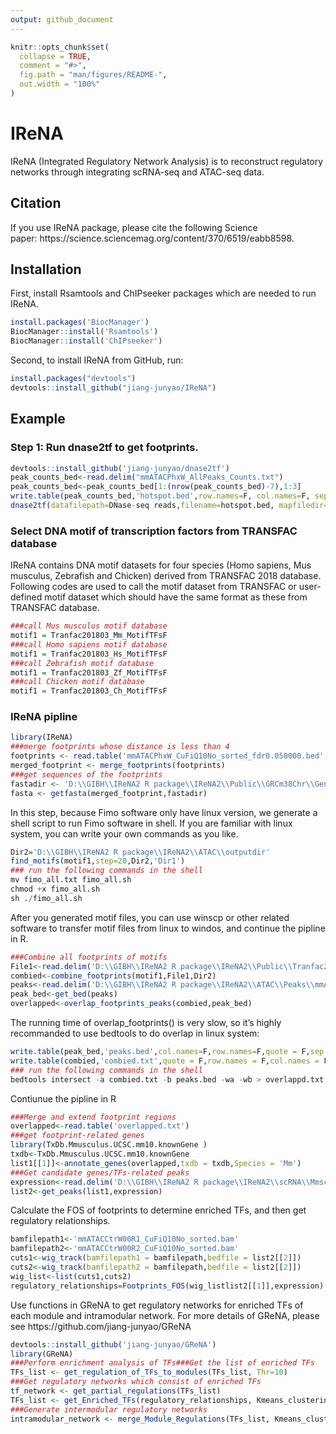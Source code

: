 ```yaml
---
output: github_document
---
```


<!-- README.md is generated from README.Rmd. Please edit that file -->

```r
knitr::opts_chunk$set(
  collapse = TRUE,
  comment = "#>",
  fig.path = "man/figures/README-",
  out.width = "100%"
)
```

# IReNA

<!-- badges: start -->
<!-- badges: end -->

IReNA (Integrated Regulatory Network Analysis) is to reconstruct regulatory networks through integrating scRNA-seq and ATAC-seq data.

## Citation
If you use IReNA package, please cite the following Science paper: https://science.sciencemag.org/content/370/6519/eabb8598.

## Installation

First, install Rsamtools and ChIPseeker packages which are needed to run IReNA.
```r
install.packages('BiocManager')
BiocManager::install('Rsamtools')
BiocManager::install('ChIPseeker')
```

Second, to install IReNA from GitHub, run:
```r
install.packages("devtools")
devtools::install_github("jiang-junyao/IReNA")
```
## Example
### Step 1: Run dnase2tf to get footprints.
```r
devtools::install_github('jiang-junyao/dnase2tf')
peak_counts_bed<-read.delim("mmATACPhxW_AllPeaks_Counts.txt")
peak_counts_bed<-peak_counts_bed[1:(nrow(peak_counts_bed)-7),1:3]
write.table(peak_counts_bed,'hotspot.bed',row.names=F, col.names=F, sep=' ', quote=F)
dnase2tf(datafilepath=DNase-seq reads,filename=hotspot.bed, mapfiledir=Mappability, outputfilepath=outputpath, assemseqdir=assemseqdir1, biascorrection='dimer', FDRs = c(0.01, 0.05, 1), numworker=30, paired=T)
```
### Select DNA motif of transcription factors from TRANSFAC database
IReNA contains DNA motif datasets for four species (Homo sapiens, Mus musculus, Zebrafish and Chicken) derived from TRANSFAC 2018 database. Following codes are used to call  the motif dataset from TRANSFAC or  user-defined motif dataset which should have the same format as these from TRANSFAC database.
```r
###call Mus musculus motif database
motif1 = Tranfac201803_Mm_MotifTFsF
###call Homo sapiens motif database
motif1 = Tranfac201803_Hs_MotifTFsF
###call Zebrafish motif database
motif1 = Tranfac201803_Zf_MotifTFsF
###call Chicken motif database
motif1 = Tranfac201803_Ch_MotifTFsF
```
### IReNA pipline
```r
library(IReNA)
###merge footprints whose distance is less than 4
footprints <- read.table('mmATACPhxW_CuFiQ10No_sorted_fdr0.050000.bed',,sep='\t',header = T)
merged_footprint <- merge_footprints(footprints)
###get sequences of the footprints
fastadir <- 'D:\\GIBH\\IReNA2 R package\\IReNA2\\Public\\GRCm38Chr\\Genome\\GRCm38Chr.fasta'
fasta <- getfasta(merged_footprint,fastadir)
```
In this step, because Fimo software only have linux version, we generate a shell script to run Fimo software in shell. If you are familiar with linux system, you can write your own commands as you like.
```r
Dir2='D:\\GIBH\\IReNA2 R package\\IReNA2\\ATAC\\outputdir'
find_motifs(motif1,step=20,Dir2,'Dir1')
### run the following commands in the shell
mv fimo_all.txt fimo_all.sh
chmod +x fimo_all.sh
sh ./fimo_all.sh
```
After you generated motif files, you can use winscp or other related software to transfer motif files from linux to windos, and continue the pipline in R. 
```r
###Combine all footprints of motifs
File1<-read.delim('D:\\GIBH\\IReNA2 R package\\IReNA2\\Public\\Tranfac201803_MotifPWM.txt',header = F)
combied<-combine_footprints(motif1,File1,Dir2)
peaks<-read.delim('D:\\GIBH\\IReNA2 R package\\IReNA2\\ATAC\\Peaks\\mmATACPhxW_FcLog15Fdr05Diff.txt')
peak_bed<-get_bed(peaks)
overlapped<-overlap_footprints_peaks(combied,peak_bed)
```
The running time of overlap_footprints() is very slow, so it's highly recommanded to use bedtools to do overlap in linux system:
```r
write.table(peak_bed,'peaks.bed',col.names=F,row.names=F,quote = F,sep = '\t')
write.table(combied,'combied.txt',quote = F,row.names = F,col.names = F,sep = '\t')
### run the following commands in the shell
bedtools intersect -a combied.txt -b peaks.bed -wa -wb > overlappd.txt
```
Contiunue the pipline in R
```r
###Merge and extend footprint regions
overlapped<-read.table('overlapped.txt')
###get footprint-related genes
library(TxDb.Mmusculus.UCSC.mm10.knownGene )
txdb<-TxDb.Mmusculus.UCSC.mm10.knownGene
list1[[1]]<-annotate_genes(overlapped,txdb = txdb,Species = 'Mm')
###Get candidate genes/TFs-related peaks
expression<-read.delim('D:\\GIBH\\IReNA2 R package\\IReNA2\\scRNA\\MmscRNA_PHx_Exp_NewF.txt')
list2<-get_peaks(list1,expression)
```
Calculate the FOS of footprints to determine enriched TFs, and then get regulatory relationships.
```r
bamfilepath1<-'mmATACCtrW00R1_CuFiQ10No_sorted.bam'
bamfilepath2<-'mmATACCtrW00R2_CuFiQ10No_sorted.bam'
cuts1<-wig_track(bamfilepath1 = bamfilepath,bedfile = list2[[2]])
cuts2<-wig_track(bamfilepath2 = bamfilepath,bedfile = list2[[2]])
wig_list<-list(cuts1,cuts2)
regulatory_relationships=Footprints_FOS(wig_listlist2[[1]],expression)
```
Use functions in GReNA to get regulatory networks for enriched TFs of each module and intramodular network. For more details of GReNA, please see https://github.com/jiang-junyao/GReNA
```r
devtools::install_github('jiang-junyao/GReNA')
library(GReNA)
###Perform enrichment analysis of TFs###Get the list of enriched TFs 
TFs_list <- get_regulation_of_TFs_to_modules(TFs_list, Thr=10)
###Get regulatory networks which consist of enriched TFs
tf_network <- get_partial_regulations(TFs_list)
TFs_list <- get_Enriched_TFs(regulatory_relationships, Kmeans_clustering_ENS, TFFdrThr1=2)
###Generate intermodular regulatory networks
intramodular_network <- merge_Module_Regulations(TFs_list, Kmeans_clustering, ModuleThr1=0.05)
```



